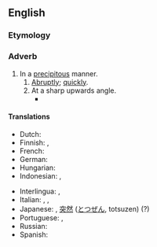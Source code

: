 ==English==

===Etymology===
{{suffix|en|precipitous|ly}}

===Adverb===
{{en-adv}}

# In a [[precipitous]] manner.
## [[abruptly|Abruptly]]; [[quickly]].
## At a sharp upwards angle.
##* {{RQ:Haggard She|passage=Never will I visit it again; it is a place of evil omen.' After a very brief halt for breakfast we pressed on with such good will that by two o'clock in the afternoon we were at the foot of the vast wall of rock that formed the lip of the volcano, and which at this point towered up '''precipitously''' above us for fifteen hundred or two thousand feet.}}

====Translations====
{{trans-top|abruptly}}
* Dutch: {{t+|nl|overhaast}}
* Finnish: {{t+|fi|yllättäen}}, {{t|fi|äkkiarvaamatta}}
* French: {{t+|fr|abruptement}}
* German: {{t+|de|unerwartet}}
* Hungarian: {{t+|hu|hirtelen}}
* Indonesian: {{t+|id|drastis}}, {{t|id|tiba-tiba}}
{{trans-mid}}
* Interlingua: {{t|ia|precipitatemente}}, {{t|ia|abruptemente}}
* Italian: {{t+|it|bruscamente}}, {{t+|it|precipitevolissimevolmente}}, {{t+|it|precipitosamente}}
* Japanese: {{t+|ja|急|tr=[[きゅう]], kyū}}, [[突然]] ([[とつぜん]], totsuzen) (?)
* Portuguese: {{t+|pt|abruptamente}}, {{t|pt|precipitadamente}}
* Russian: {{t+|ru|стреми́тельно}}
* Spanish: {{t+|es|precipitadamente}}
{{trans-bottom}}